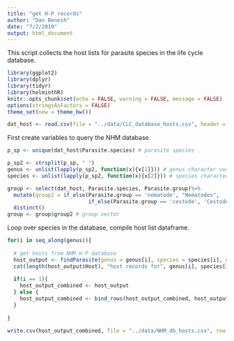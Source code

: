 ---
title: "get H-P records"
author: "Dan Benesh"
date: "7/2/2019"
output: html_document
---

This script collects the host lists for parasite species in the life cycle database.

```{r setup, include=FALSE}
library(ggplot2)
library(dplyr)
library(tidyr)
library(helminthR)
knitr::opts_chunk$set(echo = FALSE, warning = FALSE, message = FALSE)
options(stringsAsFactors = FALSE)
theme_set(new = theme_bw())
```

```{r importdata}
dat_host <- read.csv(file = "../data/CLC_database_hosts.csv", header = TRUE)
```

First create variables to query the NHM database.

```{r}
p_sp <- unique(dat_host$Parasite.species) # parasite species 

p_sp2 <- strsplit(p_sp, " ")
genus <- unlist(lapply(p_sp2, function(x){x[1]})) # genus character vector
species <- unlist(lapply(p_sp2, function(x){x[2]})) # species character vector

group <- select(dat_host, Parasite.species, Parasite.group)%>%
  mutate(group2 = if_else(Parasite.group == 'nematode', "Nematodes",
                          if_else(Parasite.group == 'cestode', 'Cestodes', 'Acanthocephalans')))%>%
  distinct()
group <- group$group2 # group vector
```

Loop over species in the database, compile host list dataframe.

```{r}
for(i in seq_along(genus)){
  
  # get hosts from NHM H-P database
  host_output <- findParasite(genus = genus[i], species = species[i], group = group[i])
  cat(length(host_output$Host), "host records for", genus[i], species[i],'\n', sep = " ")
  
  if(i == 1){
    host_output_combined <- host_output
  } else {
    host_output_combined <- bind_rows(host_output_combined, host_output)
  }
  
}
```

```{r}
write.csv(host_output_combined, file = "../data/NHM_db_hosts.csv", row.names = F)
```



